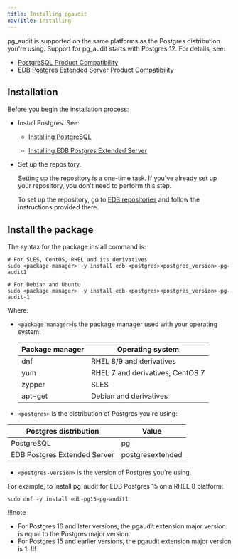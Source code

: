 ```yaml
---
title: Installing pgaudit 
navTitle: Installing
---
```


pg_audit is supported on the same platforms as the Postgres distribution you're using. Support for pg_audit starts with Postgres 12. For details, see:

- [PostgreSQL Product Compatibility](https://www.enterprisedb.com/resources/platform-compatibility#pg)
- [EDB Postgres Extended Server Product Compatibility](https://www.enterprisedb.com/resources/platform-compatibility#epas_extended)

## Installation

Before you begin the installation process:

- Install Postgres. See: 

  - [Installing PostgreSQL](https://www.postgresql.org/download/) 

  - [Installing EDB Postgres Extended Server](/pge/latest/installing/)

- Set up the repository.

  Setting up the repository is a one-time task. If you've already set up your repository, you don't need to perform this step.

  To set up the repository, go to [EDB repositories](https://www.enterprisedb.com/repos-downloads) and follow the instructions provided there.

## Install the package

The syntax for the package install command is:

```shell
# For SLES, CentOS, RHEL and its derivatives
sudo <package-manager> -y install edb-<postgres><postgres_version>-pg-audit1

# For Debian and Ubuntu
sudo <package-manager> -y install edb-<postgres><postgres_version>-pg-audit-1
```

Where: 
- `<package-manager>`is the package manager used with your operating system:

  | Package manager |             Operating system     |
  | --------------- | -------------------------------- |
  | dnf             | RHEL 8/9 and derivatives         |
  | yum             | RHEL 7 and derivatives, CentOS 7 |
  | zypper          | SLES                             |
  | apt-get         | Debian and derivatives           |

- `<postgres>` is the distribution of Postgres you're using:

 |    Postgres distribution     |   Value    |
 | ---------------------------- | ---------- |
 | PostgreSQL                   | pg         |
 | EDB Postgres Extended Server | postgresextended |

- `<postgres-version>` is the version of Postgres you're using.

For example, to install pg_audit for EDB Postgres 15 on a RHEL 8 platform:

```shell
sudo dnf -y install edb-pg15-pg-audit1
```
!!!note
- For Postgres 16 and later versions, the pgaudit extension major version is equal to the Postgres major version.  
- For Postgres 15 and earlier versions, the pgaudit extension major version is 1.
!!!

